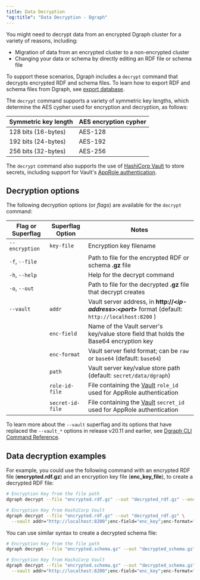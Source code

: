 ```yaml
---
title: Data Decryption
"og:title": "Data Decryption - Dgraph"
---
```



<DgraphWIP />

You might need to decrypt data from an encrypted Dgraph cluster for a variety of
reasons, including:

- Migration of data from an encrypted cluster to a non-encrypted cluster
- Changing your data or schema by directly editing an RDF file or schema file

To support these scenarios, Dgraph includes a `decrypt` command that decrypts
encrypted RDF and schema files. To learn how to export RDF and schema files from
Dgraph, see [export database](/dgraph/admin/export).

The `decrypt` command supports a variety of symmetric key lengths, which
determine the AES cypher used for encryption and decryption, as follows:

| Symmetric key length | AES encryption cypher |
| -------------------- | --------------------- |
| 128 bits (16-bytes)  | AES-128               |
| 192 bits (24-bytes)  | AES-192               |
| 256 bits (32-bytes)  | AES-256               |

The `decrypt` command also supports the use of
[HashiCorp Vault](https://www.vaultproject.io/) to store secrets, including
support for Vault's
[AppRole authentication](https://developer.hashicorp.com/vault/docs/auth/approle).

## Decryption options

The following decryption options (or _flags_) are available for the `decrypt`
command:

| Flag or Superflag | Superflag Option | Notes                                                                                                              |
| ----------------- | ---------------- | ------------------------------------------------------------------------------------------------------------------ |
| `--encryption`    | `key-file`       | Encryption key filename                                                                                            |
| `-f`, `--file`    |                  | Path to file for the encrypted RDF or schema **.gz** file                                                          |
| `-h`, `--help`    |                  | Help for the decrypt command                                                                                       |
| `-o`, `--out`     |                  | Path to file for the decrypted **.gz** file that decrypt creates                                                   |
| `--vault`         | `addr`           | Vault server address, in **http://&lt;_ip-address_&gt;:&lt;_port_&gt;** format (default: `http://localhost:8200` ) |
|                   | `enc-field`      | Name of the Vault server's key/value store field that holds the Base64 encryption key                              |
|                   | `enc-format`     | Vault server field format; can be `raw` or `base64` (default: `base64`)                                            |
|                   | `path`           | Vault server key/value store path (default: `secret/data/dgraph`)                                                  |
|                   | `role-id-file`   | File containing the [Vault](https://www.vaultproject.io/) `role_id` used for AppRole authentication                |
|                   | `secret-id-file` | File containing the [Vault](https://www.vaultproject.io/) `secret_id` used for AppRole authentication              |

To learn more about the `--vault` superflag and its options that have replaced
the `--vault_*` options in release v20.11 and earlier, see
[Dgraph CLI Command Reference](/dgraph/cli/command-reference).

## Data decryption examples

For example, you could use the following command with an encrypted RDF file
(**encrypted.rdf.gz**) and an encryption key file (**enc_key_file**), to create
a decrypted RDF file:

```sh
# Encryption Key from the file path
dgraph decrypt --file "encrypted.rdf.gz" --out "decrypted_rdf.gz" --encryption key-file="enc-key-file"

# Encryption Key from HashiCorp Vault
dgraph decrypt --file "encrypted.rdf.gz" --out "decrypted_rdf.gz" \
  --vault addr="http://localhost:8200";enc-field="enc_key";enc-format="raw";path="secret/data/dgraph/alpha";role-id-file="./role_id";secret-id-file="./secret_id"
```

You can use similar syntax to create a decrypted schema file:

```sh
# Encryption Key from the file path
dgraph decrypt --file "encrypted.schema.gz" --out "decrypted_schema.gz" --encryption key-file="enc-key-file"

# Encryption Key from HashiCorp Vault
dgraph decrypt --file "encrypted.schema.gz" --out "decrypted_schema.gz" \
  --vault addr="http://localhost:8200";enc-field="enc_key";enc-format="raw";path="secret/data/dgraph/alpha";role-id-file="./role_id";secret-id-file="./secret_id"
```
